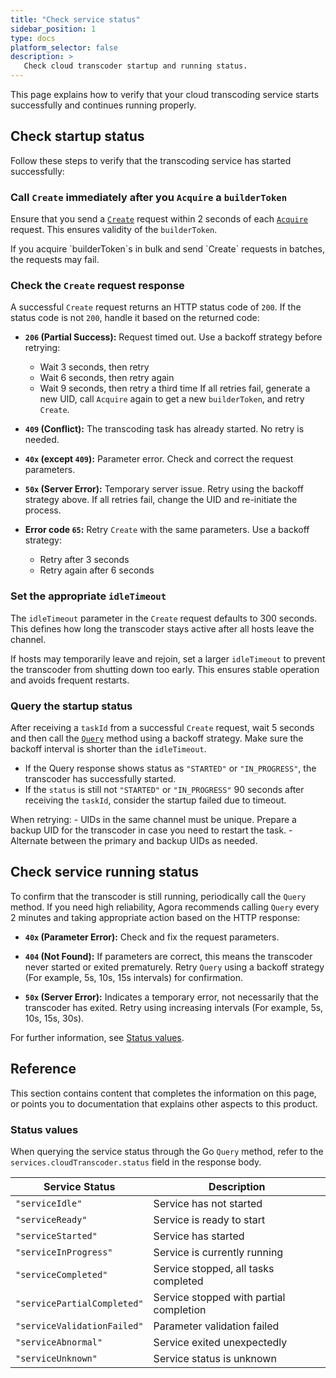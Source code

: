 ```yaml
---
title: "Check service status"
sidebar_position: 1
type: docs
platform_selector: false
description: >
   Check cloud transcoder startup and running status.
---
```


This page explains how to verify that your cloud transcoding service starts successfully and continues running properly.

## Check startup status

Follow these steps to verify that the transcoding service has started successfully:

### Call `Create` immediately after you `Acquire` a `builderToken`

Ensure that you send a [`Create`](/cloud-transcoding/reference/rest-api/create-transcoding-task) request within 2 seconds of each [`Acquire`](/cloud-transcoding/reference/rest-api/fetch-a-token) request. This ensures validity of the `builderToken`.

<Admonition type="info">
If you acquire `builderToken`s in bulk and send `Create` requests in batches, the requests may fail.
</Admonition>

### Check the `Create` request response

A successful `Create` request returns an HTTP status code of `200`. If the status code is not `200`, handle it based on the returned code:

* **`206` (Partial Success):** Request timed out. Use a backoff strategy before retrying:

  * Wait 3 seconds, then retry
  * Wait 6 seconds, then retry again
  * Wait 9 seconds, then retry a third time
    If all retries fail, generate a new UID, call `Acquire` again to get a new `builderToken`, and retry `Create`.

* **`409` (Conflict):** The transcoding task has already started. No retry is needed.

* **`40x` (except `409`):** Parameter error. Check and correct the request parameters.

* **`50x` (Server Error):** Temporary server issue. Retry using the backoff strategy above. If all retries fail, change the UID and re-initiate the process.

* **Error code `65`:** Retry `Create` with the same parameters. Use a backoff strategy:

  * Retry after 3 seconds
  * Retry again after 6 seconds

### Set the appropriate `idleTimeout`

The `idleTimeout` parameter in the `Create` request defaults to 300 seconds. This defines how long the transcoder stays active after all hosts leave the channel.

If hosts may temporarily leave and rejoin, set a larger `idleTimeout` to prevent the transcoder from shutting down too early. This ensures stable operation and avoids frequent restarts.

### Query the startup status

After receiving a `taskId` from a successful `Create` request, wait 5 seconds and then call the [`Query`](../rest-api/query) method using a backoff strategy. Make sure the backoff interval is shorter than the `idleTimeout`.

* If the Query response shows status as `"STARTED"` or `"IN_PROGRESS"`, the transcoder has successfully started.
* If the `status` is still not `"STARTED"` or `"IN_PROGRESS"` 90 seconds after receiving the `taskId`, consider the startup failed due to timeout.

<Admonition type="caution" title="Caution">
When retrying:
- UIDs in the same channel must be unique. Prepare a backup UID for the transcoder in case you need to restart the task.
- Alternate between the primary and backup UIDs as needed.
</Admonition>

## Check service running status

To confirm that the transcoder is still running, periodically call the `Query` method. If you need high reliability, Agora recommends calling `Query` every 2 minutes and taking appropriate action based on the HTTP response:

* **`40x` (Parameter Error):** Check and fix the request parameters.

* **`404` (Not Found):** If parameters are correct, this means the transcoder never started or exited prematurely. Retry `Query` using a backoff strategy (For example, 5s, 10s, 15s intervals) for confirmation.

* **`50x` (Server Error):** Indicates a temporary error, not necessarily that the transcoder has exited. Retry using increasing intervals (For example, 5s, 10s, 15s, 30s).

For further information, see [Status values](#status-values).

## Reference

This section contains content that completes the information on this page, or points you to documentation that explains other aspects to this product.

### Status values

When querying the service status through the Go `Query` method, refer to the `services.cloudTranscoder.status` field in the response body.


| Service Status | Description |
|----------------|-------------|
| `"serviceIdle"` | Service has not started |
| `"serviceReady"` | Service is ready to start |
| `"serviceStarted"` | Service has started |
| `"serviceInProgress"` | Service is currently running |
| `"serviceCompleted"` | Service stopped, all tasks completed |
| `"servicePartialCompleted"` | Service stopped with partial completion |
| `"serviceValidationFailed"` | Parameter validation failed |
| `"serviceAbnormal"` | Service exited unexpectedly |
| `"serviceUnknown"` | Service status is unknown |
